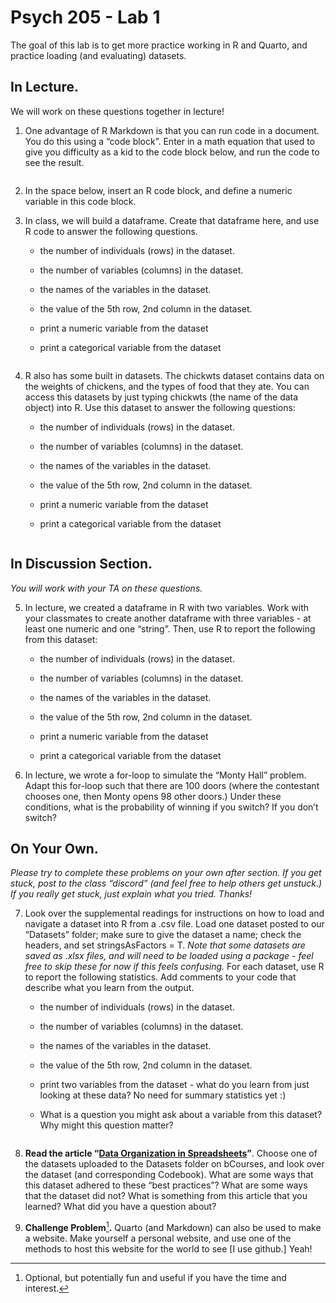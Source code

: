 # Psych 205 - Lab 1

The goal of this lab is to get more practice working in R and Quarto, and practice loading (and evaluating) datasets.

## In Lecture.

We will work on these questions together in lecture!

1.  One advantage of R Markdown is that you can run code in a document. You do this using a "code block". Enter in a math equation that used to give you difficulty as a kid to the code block below, and run the code to see the result.

```r

```

2.  In the space below, insert an R code block, and define a numeric variable in this code block.

3.  In class, we will build a dataframe. Create that dataframe here, and use R code to answer the following questions.

    -   the number of individuals (rows) in the dataset.

    -   the number of variables (columns) in the dataset.

    -   the names of the variables in the dataset.

    -   the value of the 5th row, 2nd column in the dataset.

    -   print a numeric variable from the dataset

    -   print a categorical variable from the dataset

```r

```

4.  R also has some built in datasets. The chickwts dataset contains data on the weights of chickens, and the types of food that they ate. You can access this datasets by just typing chickwts (the name of the data object) into R. Use this dataset to answer the following questions:

    -   the number of individuals (rows) in the dataset.

    -   the number of variables (columns) in the dataset.

    -   the names of the variables in the dataset.

    -   the value of the 5th row, 2nd column in the dataset.

    -   print a numeric variable from the dataset

    -   print a categorical variable from the dataset

```r

```

## In Discussion Section.

*You will work with your TA on these questions.*

5.  In lecture, we created a dataframe in R with two variables. Work with your classmates to create another dataframe with three variables - at least one numeric and one "string". Then, use R to report the following from this dataset:

    -   the number of individuals (rows) in the dataset.

    -   the number of variables (columns) in the dataset.

    -   the names of the variables in the dataset.

    -   the value of the 5th row, 2nd column in the dataset.

    -   print a numeric variable from the dataset

    -   print a categorical variable from the dataset

6.  In lecture, we wrote a for-loop to simulate the "Monty Hall" problem. Adapt this for-loop such that there are 100 doors (where the contestant chooses one, then Monty opens 98 other doors.) Under these conditions, what is the probability of winning if you switch? If you don't switch?

## On Your Own.

*Please try to complete these problems on your own after section. If you get stuck, post to the class "discord" (and feel free to help others get unstuck.) If you really get stuck, just explain what you tried. Thanks!*

7.  Look over the supplemental readings for instructions on how to load and navigate a dataset into R from a .csv file. Load one dataset posted to our "Datasets" folder; make sure to give the dataset a name; check the headers, and set stringsAsFactors = T. *Note that some datasets are saved as .xlsx files, and will need to be loaded using a package - feel free to skip these for now if this feels confusing.* For each dataset, use R to report the following statistics. Add comments to your code that describe what you learn from the output.

    -   the number of individuals (rows) in the dataset.

    -   the number of variables (columns) in the dataset.

    -   the names of the variables in the dataset.

    -   the value of the 5th row, 2nd column in the dataset.

    -   print two variables from the dataset - what do you learn from just looking at these data? No need for summary statistics yet :)

    -   What is a question you might ask about a variable from this dataset? Why might this question matter?

    ```r

    ```

8.  **Read the article "[Data Organization in Spreadsheets](https://www.dropbox.com/scl/fi/4ucbwkxc8890n83n5noe7/1_DataOrganization.pdf?rlkey=h4jxxg7hjxv0h4asghdv9hr7b&dl=0)"**. Choose one of the datasets uploaded to the Datasets folder on bCourses, and look over the dataset (and corresponding Codebook). What are some ways that this dataset adhered to these "best practices"? What are some ways that the dataset did not? What is something from this article that you learned? What did you have a question about?

9.  **Challenge Problem**[^1_gradlab-1]**.** Quarto (and Markdown) can also be used to make a website. Make yourself a personal website, and use one of the methods to host this website for the world to see \[I use github.\] Yeah!

[^1_gradlab-1]: Optional, but potentially fun and useful if you have the time and interest.
